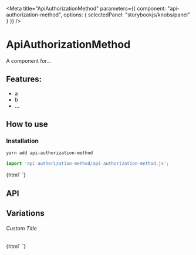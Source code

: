 

<Meta 
  title="ApiAuthorizationMethod"
  parameters={{
    component: "api-authorization-method",
    options: { selectedPanel: "storybookjs/knobs/panel" }
  }}
/>

# ApiAuthorizationMethod

A component for...

## Features:

- a
- b
- ...

## How to use

### Installation

```bash
yarn add api-authorization-method
```

```js
import 'api-authorization-method/api-authorization-method.js';
```

<Preview withToolbar>
  <Story name="Simple">
    {html`
      <api-authorization-method></api-authorization-method>
    `}
  </Story>
</Preview>

## API

<Props of="api-authorization-method" />

## Variations

###### Custom Title

<Story name="Custom Title">
  {html`
    <api-authorization-method .title=${'Hello World'}></api-authorization-method>
  `}
</Story>
